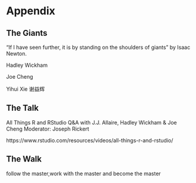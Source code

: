 # Appendix


## The Giants
"If I have seen further, it is by standing on the shoulders of giants" by Isaac Newton.

Hadley Wickham

Joe Cheng

Yihui Xie 谢益辉


## The Talk

All Things R and RStudio
Q&A with J.J. Allaire, Hadley Wickham & Joe Cheng
Moderator: Joseph Rickert

https://www.rstudio.com/resources/videos/all-things-r-and-rstudio/


## The Walk

follow the master,work with the master and become the master 


